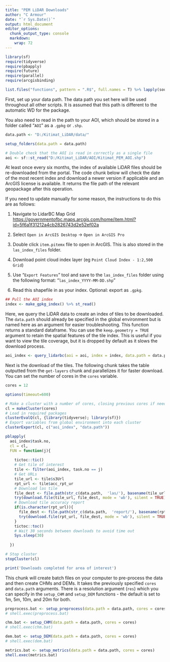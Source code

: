 ```yaml
---
title: "PEM LiDAR Downloads"
author: "C Armour"
date: "`r Sys.Date()`"
output: html_document
editor_options: 
  chunk_output_type: console
  markdown: 
    wrap: 72
---
```


```r

library(sf)
require(tidyverse)
require(pbapply)
require(future)
require(parallel)
require(arcgisbinding)

list.files("functions", pattern = ".R$", full.names = T) %>% lapply(source)

```

First, set up your data path. The data path you set here will be used
throughout all other scripts. It is assumed that this path is different
to the automatic WD for the package.

You also need to read in the path to your AOI, which should be stored in
a folder called "`AOI`" as a `.gpkg` or `.shp`.

```r

data.path <- "D:/Kitimat_LiDAR/data/"

setup_folders(data.path = data.path)

# Double check that the AOI is read in correctly as a single file
aoi <- sf::st_read("D:/Kitimat_LiDAR/AOI/Kitimat_PEM_AOI.shp")

```

At least once every six months, the index of available LiDAR files
should be re-downloaded from the portal. The code chunk below will check
the date of the most recent index and download a newer version if
applicable and an ArcGIS license is available. It returns the file path
of the relevant geopackage after this operation.

If you need to update manually for some reason, the instructions to do
this are as follows:

1.  Navigate to LidarBC Map Grid
    <https://governmentofbc.maps.arcgis.com/home/item.html?id=5f6a1f31212a4cb2826743d2e52ef02a>

2.  Select `Open in ArcGIS Desktop` -\> `Open in ArcGIS Pro`

3.   Double click `item.pitemx` file to open in ArcGIS. This is also
    stored in the `las_index_files` folder.

4.  Download point cloud index layer (eg
    `Point Cloud Index - 1:2,500 Grid`)

5.  Use "`Export Features`" tool and save to the `las_index_files`
    folder using the following format: "`las_index_YYYY-MM-DD.shp`"

6.  Read this shapefile in as your index. Optional: export as `.gpkg`.

```r

## Pull the AOI index
index <- make_gpkg_index() %>% st_read()

```

Here, we query the LiDAR data to create an index of tiles to be
downloaded. The `data.path` should already be specified in the global
environment but is named here as an argument for easier troubleshooting.
This function returns a standard dataframe. You can use the
`keep.geometry = TRUE` argument to retain the spatial features of the
tile index. This is useful if you want to view the tile coverage, but it
is dropped by default as it slows the download process.

```r

aoi_index <- query_lidarbc(aoi = aoi, index = index, data.path = data.path)

```

Next is the download of the tiles. The following chunk takes the table
outputted from the `get-layers` chunk and parallelizes it for faster
download. You can set the number of cores in the `cores` variable.

```r

cores = 12

options(timeout=600)

# Make a cluster with a number of cores, closing previous cores if needed
cl = makeCluster(cores)
# Load in required packages
clusterEvalQ(cl, {library(tidyverse); library(sf)})
# Export variables from global environment into each cluster
clusterExport(cl, c("aoi_index", "data.path"))

pblapply(
  aoi_index$task.no,
  cl = cl,
  FUN = function(j){
    
    tictoc::tic()
    # Get tile of interest
    tile <- filter(aoi_index, task.no == j)
    # Get URLs
    tile_url <- tile$s3Url
    rpt_url <- tile$acc_rpt_ur
    # Download las tile
    file_dest <- file.path(str_c(data.path,  'las/'), basename(tile_url))
    try(download.file(tile_url, file_dest, mode = 'wb'), silent = TRUE)
    # Download tile accuracy report
    if(is.character(rpt_url)){
      file_dest <- file.path(str_c(data.path,  'report/'), basename(rpt_url))
      try(download.file(rpt_url, file_dest, mode = 'wb'), silent = TRUE)
    }
    tictoc::toc()
    # Wait 30 seconds between downloads to avoid time out
    Sys.sleep(30)
    
  })

# Stop cluster
stopCluster(cl)

print('Downloads completed for area of interest')
```

This chunk will create batch files on your computer to pre-process the
data and then create CHMs and DEMs. It takes the previously specified
`cores` and `data.path` arguments. There is a resolution argument
(`res`) which you can specify in the `setup_CHM` and `setup_DEM`
functions - the default is set to 1m, 5m, 10m, and 20m for both.

```r

preprocess.bat <- setup_preprocess(data.path = data.path, cores = cores)
# shell.exec(preprocess.bat)

chm.bat <- setup_CHM(data.path = data.path, cores = cores)
# shell.exec(chm.bat)

dem.bat <- setup_DEM(data.path = data.path, cores = cores)
# shell.exec(dem.bat)

metrics.bat <- setup_metrics(data.path = data.path, cores = cores)
shell.exec(metrics.bat)
```
